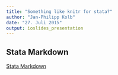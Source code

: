 ```yaml
---
title: "Something like knitr for stata?"
author: "Jan-Philipp Kolb"
date: "27. Juli 2015"
output: ioslides_presentation
---
```


## Stata Markdown

[Stata Markdown](https://hopstat.wordpress.com/2014/01/11/stata-markdown-2/)